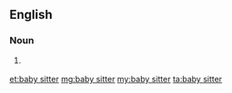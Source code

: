 ==English==

===Noun===
{{en-noun|sg=[[baby]] [[sitter]]}}

# {{rare}} {{alternative spelling of|babysitter}}

[[et:baby sitter]]
[[mg:baby sitter]]
[[my:baby sitter]]
[[ta:baby sitter]]
